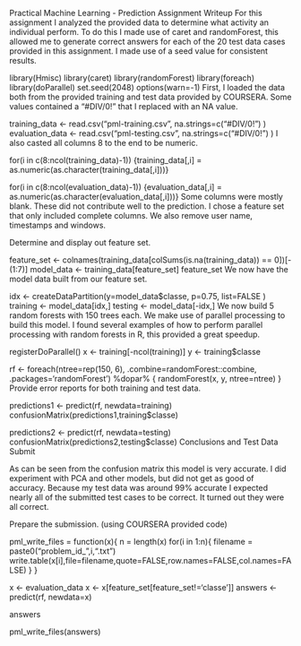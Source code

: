 Practical Machine Learning - Prediction Assignment Writeup
For this assignment I analyzed the provided data to determine what activity an individual perform. To do this I made use of caret and randomForest, this allowed me to generate correct answers for each of the 20 test data cases provided in this assignment. I made use of a seed value for consistent results.

library(Hmisc)
library(caret)
library(randomForest)
library(foreach)
library(doParallel)
set.seed(2048)
options(warn=-1)
First, I loaded the data both from the provided training and test data provided by COURSERA. Some values contained a "#DIV/0!" that I replaced with an NA value.

training_data <- read.csv("pml-training.csv", na.strings=c("#DIV/0!") )
evaluation_data <- read.csv("pml-testing.csv", na.strings=c("#DIV/0!") )
I also casted all columns 8 to the end to be numeric.

for(i in c(8:ncol(training_data)-1)) {training_data[,i] = as.numeric(as.character(training_data[,i]))}

for(i in c(8:ncol(evaluation_data)-1)) {evaluation_data[,i] = as.numeric(as.character(evaluation_data[,i]))}
Some columns were mostly blank. These did not contribute well to the prediction. I chose a feature set that only included complete columns. We also remove user name, timestamps and windows.

Determine and display out feature set.

feature_set <- colnames(training_data[colSums(is.na(training_data)) == 0])[-(1:7)]
model_data <- training_data[feature_set]
feature_set
We now have the model data built from our feature set.

idx <- createDataPartition(y=model_data$classe, p=0.75, list=FALSE )
training <- model_data[idx,]
testing <- model_data[-idx,]
We now build 5 random forests with 150 trees each. We make use of parallel processing to build this model. I found several examples of how to perform parallel processing with random forests in R, this provided a great speedup.

registerDoParallel()
x <- training[-ncol(training)]
y <- training$classe

rf <- foreach(ntree=rep(150, 6), .combine=randomForest::combine, .packages='randomForest') %dopar% {
randomForest(x, y, ntree=ntree) 
}
Provide error reports for both training and test data.

predictions1 <- predict(rf, newdata=training)
confusionMatrix(predictions1,training$classe)


predictions2 <- predict(rf, newdata=testing)
confusionMatrix(predictions2,testing$classe)
Conclusions and Test Data Submit

As can be seen from the confusion matrix this model is very accurate. I did experiment with PCA and other models, but did not get as good of accuracy. Because my test data was around 99% accurate I expected nearly all of the submitted test cases to be correct. It turned out they were all correct.

Prepare the submission. (using COURSERA provided code)

pml_write_files = function(x){
  n = length(x)
  for(i in 1:n){
    filename = paste0("problem_id_",i,".txt")
    write.table(x[i],file=filename,quote=FALSE,row.names=FALSE,col.names=FALSE)
  }
}


x <- evaluation_data
x <- x[feature_set[feature_set!='classe']]
answers <- predict(rf, newdata=x)

answers

pml_write_files(answers)
